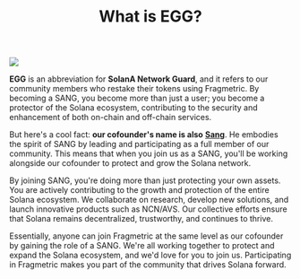﻿---
title: "What is EGG?"
---

<Frame>
  <img src="/images/17.png" />
</Frame>

**EGG** is an abbreviation for **SolanA Network Guard**, and it refers to our community members who restake their tokens using Fragmetric. By becoming a SANG, you become more than just a user; you become a protector of the Solana ecosystem, contributing to the security and enhancement of both on-chain and off-chain services.

But here's a cool fact: **our cofounder's name is also** [**Sang**](https://x.com/sangdotsol?ref=docs.fragmetric.xyz). He embodies the spirit of SANG by leading and participating as a full member of our community. This means that when you join us as a SANG, you'll be working alongside our cofounder to protect and grow the Solana network.

By joining SANG, you're doing more than just protecting your own assets. You are actively contributing to the growth and protection of the entire Solana ecosystem. We collaborate on research, develop new solutions, and launch innovative products such as NCN/AVS. Our collective efforts ensure that Solana remains decentralized, trustworthy, and continues to thrive.

Essentially, anyone can join Fragmetric at the same level as our cofounder by gaining the role of a SANG. We're all working together to protect and expand the Solana ecosystem, and we'd love for you to join us. Participating in Fragmetric makes you part of the community that drives Solana forward.

[](https://docs.fragmetric.xyz/fragmetric-protocol/)
